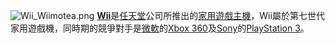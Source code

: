 [[File:Wii_Wiimotea.png|right]]
'''[[Wii|Wii]]'''是[[任天堂|任天堂]]公司所推出的[[遊戲機|家用遊戲主機]]，Wii屬於第七世代家用遊戲機，同時期的競爭對手是[[微軟|微軟]]的[[Xbox_360|Xbox 360]]及[[Sony|Sony]]的[[PlayStation_3|PlayStation 3]]。